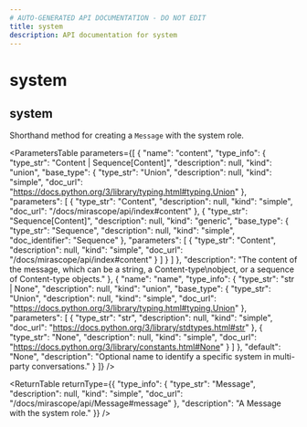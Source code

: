 ```yaml
---
# AUTO-GENERATED API DOCUMENTATION - DO NOT EDIT
title: system
description: API documentation for system
---
```


# system

## <ApiType type="Function" path="system" symbolName="system" /> system

Shorthand method for creating a `Message` with the system role.

<ParametersTable
  parameters={[
  {
    "name": "content",
    "type_info": {
      "type_str": "Content | Sequence[Content]",
      "description": null,
      "kind": "union",
      "base_type": {
        "type_str": "Union",
        "description": null,
        "kind": "simple",
        "doc_url": "https://docs.python.org/3/library/typing.html#typing.Union"
      },
      "parameters": [
        {
          "type_str": "Content",
          "description": null,
          "kind": "simple",
          "doc_url": "/docs/mirascope/api/index#content"
        },
        {
          "type_str": "Sequence[Content]",
          "description": null,
          "kind": "generic",
          "base_type": {
            "type_str": "Sequence",
            "description": null,
            "kind": "simple",
            "doc_identifier": "Sequence"
          },
          "parameters": [
            {
              "type_str": "Content",
              "description": null,
              "kind": "simple",
              "doc_url": "/docs/mirascope/api/index#content"
            }
          ]
        }
      ]
    },
    "description": "The content of the message, which can be a string, a Content-type\nobject, or a sequence of Content-type objects."
  },
  {
    "name": "name",
    "type_info": {
      "type_str": "str | None",
      "description": null,
      "kind": "union",
      "base_type": {
        "type_str": "Union",
        "description": null,
        "kind": "simple",
        "doc_url": "https://docs.python.org/3/library/typing.html#typing.Union"
      },
      "parameters": [
        {
          "type_str": "str",
          "description": null,
          "kind": "simple",
          "doc_url": "https://docs.python.org/3/library/stdtypes.html#str"
        },
        {
          "type_str": "None",
          "description": null,
          "kind": "simple",
          "doc_url": "https://docs.python.org/3/library/constants.html#None"
        }
      ]
    },
    "default": "None",
    "description": "Optional name to identify a specific system in multi-party conversations."
  }
]}
/>

<ReturnTable
  returnType={{
  "type_info": {
    "type_str": "Message",
    "description": null,
    "kind": "simple",
    "doc_url": "/docs/mirascope/api/Message#message"
  },
  "description": "A Message with the system role."
}}
/>

